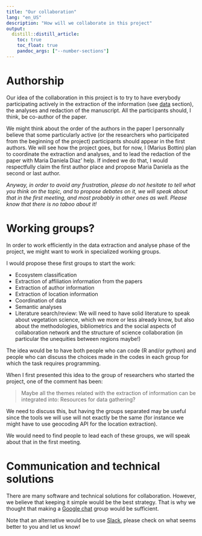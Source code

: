 ```yaml
---
title: "Our collaboration"
lang: "en_US"
description: "How will we collaborate in this project"
output:
  distill::distill_article:
    toc: true
    toc_float: true
    pandoc_args: ["--number-sections"]
---
```



# Authorship

Our idea of the collaboration in this project is to try to have everybody participating actively in the extraction of the information (see [data](./method_data.html) section), the analyses and redaction of the manuscript.
All the participants should, I think, be co-author of the paper.

We might think about the order of the authors in the paper
I personnally believe that some particularly active (or the researchers who participated from the beginning of the project) participants should appear in the first authors.
We will see how the project goes, but for now, I (Marius Bottin) plan to coordinate the extraction and analyses, and to lead the redaction of the paper with Maria Daniela Diaz' help.
If indeed we do that, I would respectfully claim the first author place and propose Maria Daniela as the second or last author.

*Anyway, in order to avoid any frustration, please do not hesitate to tell what you think on the topic, and to propose debates on it, we will speak about that in the first meeting, and most probably in other ones as well. Please know that there is no taboo about it!*


# Working groups?

In order to work efficiently in the data extraction and analyse phase of the project, we might want to work in specialized working groups.

I would propose these first groups to start the work:

* Ecosystem classification
* Extraction of affiliation information from the papers
* Extraction of author information
* Extraction of location information
* Coordination of data
* Semantic analyses
* Literature search/review: We will need to have solid literature to speak about vegetation science, which we more or less already know, but also about the methodologies, bibliometrics and the social aspects of collaboration network and the structure of science collaboration (in particular the unequities between regions maybe!)

The idea would be to have both people who can code (R and/or python) and people who can discuss the choices made in the codes in each group for which the task requires programming.

When I first presented this idea to the group of researchers who started the project, one of the comment has been: 

> Maybe all the themes related with the extraction of information can be integrated into: Resources for data gathering? 

We need to discuss this, but having the groups separated may be useful since the tools we will use will not exactly be the same (for instance we might have to use geocoding API for the location extraction).


We would need to find people to lead each of these groups, we will speak about that in the first meeting.

# Communication and technical solutions

There are many software and technical solutions for collaboration.
However, we believe that keeping it simple would be the best strategy.
That is why we thought that making a [Google chat](https://www.google.com/url?sa=t&rct=j&q=&esrc=s&source=web&cd=&cad=rja&uact=8&ved=2ahUKEwj3gPyWqLWEAxVRn4QIHdAYDXIQjBB6BAgIEAE&url=https%3A%2F%2Fsupport.google.com%2Fchat%2Fanswer%2F7653601%3Fhl%3Den%26co%3DGENIE.Platform%253DAndroid&usg=AOvVaw21b6OmXbB8XnTYH50rrvdU&opi=89978449) group would be sufficient.

Note that an alternative would be to use [Slack](https://slack.com/), please check on what seems better to you and let us know!
